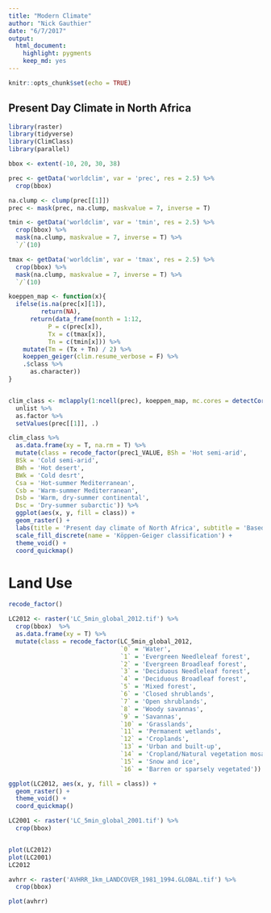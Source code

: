 ```yaml
---
title: "Modern Climate"
author: "Nick Gauthier"
date: "6/7/2017"
output: 
  html_document: 
    highlight: pygments
    keep_md: yes
---
```


```r
knitr::opts_chunk$set(echo = TRUE)
```

## Present Day Climate in North Africa
```r
library(raster)
library(tidyverse)
library(ClimClass)
library(parallel)
```


```r
bbox <- extent(-10, 20, 30, 38)

prec <- getData('worldclim', var = 'prec', res = 2.5) %>%
  crop(bbox)

na.clump <- clump(prec[[1]])
prec <- mask(prec, na.clump, maskvalue = 7, inverse = T)

tmin <- getData('worldclim', var = 'tmin', res = 2.5) %>%
  crop(bbox) %>%
  mask(na.clump, maskvalue = 7, inverse = T) %>%
  `/`(10)

tmax <- getData('worldclim', var = 'tmax', res = 2.5) %>%
  crop(bbox) %>%
  mask(na.clump, maskvalue = 7, inverse = T) %>%
  `/`(10)
```

```r
koeppen_map <- function(x){
  ifelse(is.na(prec[x][1]), 
         return(NA),
      return(data_frame(month = 1:12,
           P = c(prec[x]),
           Tx = c(tmax[x]),
           Tn = c(tmin[x])) %>%
    mutate(Tm = (Tx + Tn) / 2) %>%
    koeppen_geiger(clim.resume_verbose = F) %>%
    .$class %>%
      as.character))
}


clim_class <- mclapply(1:ncell(prec), koeppen_map, mc.cores = detectCores()) %>% 
  unlist %>%
  as.factor %>%
  setValues(prec[[1]], .)
```


```r
clim_class %>% 
  as.data.frame(xy = T, na.rm = T) %>%
  mutate(class = recode_factor(prec1_VALUE, BSh = 'Hot semi-arid',
  BSk = 'Cold semi-arid',
  BWh = 'Hot desert',
  BWk = 'Cold desrt',
  Csa = 'Hot-summer Mediterranean',
  Csb = 'Warm-summer Mediterranean',
  Dsb = 'Warm, dry-summer continental',
  Dsc = 'Dry-summer subarctic')) %>%
  ggplot(aes(x, y, fill = class)) +
  geom_raster() +
  labs(title = 'Present day climate of North Africa', subtitle = 'Based on WorldClim data') +
  scale_fill_discrete(name = 'Köppen-Geiger classification') +
  theme_void() +
  coord_quickmap()
```

# Land Use
```r

recode_factor()

LC2012 <- raster('LC_5min_global_2012.tif') %>%
  crop(bbox)  %>%
  as.data.frame(xy = T) %>%
  mutate(class = recode_factor(LC_5min_global_2012,
                               `0` = 'Water',
                               `1` = 'Evergreen Needleleaf forest',
                               `2` = 'Evergreen Broadleaf forest',
                               `3` = 'Deciduous Needleleaf forest',
                               `4` = 'Deciduous Broadleaf forest',
                               `5` = 'Mixed forest',
                               `6` = 'Closed shrublands',
                               `7` = 'Open shrublands',
                               `8` = 'Woody savannas',
                               `9` = 'Savannas',
                               `10` = 'Grasslands',
                               `11` = 'Permanent wetlands',
                               `12` = 'Croplands',
                               `13` = 'Urban and built-up',
                               `14` = 'Cropland/Natural vegetation mosaic',
                               `15` = 'Snow and ice',
                               `16` = 'Barren or sparsely vegetated'))

ggplot(LC2012, aes(x, y, fill = class)) +
  geom_raster() +
  theme_void() +
  coord_quickmap()

LC2001 <- raster('LC_5min_global_2001.tif') %>%
  crop(bbox)


plot(LC2012)
plot(LC2001)
LC2012
```
```r
avhrr <- raster('AVHRR_1km_LANDCOVER_1981_1994.GLOBAL.tif') %>%
  crop(bbox)

plot(avhrr)
```

